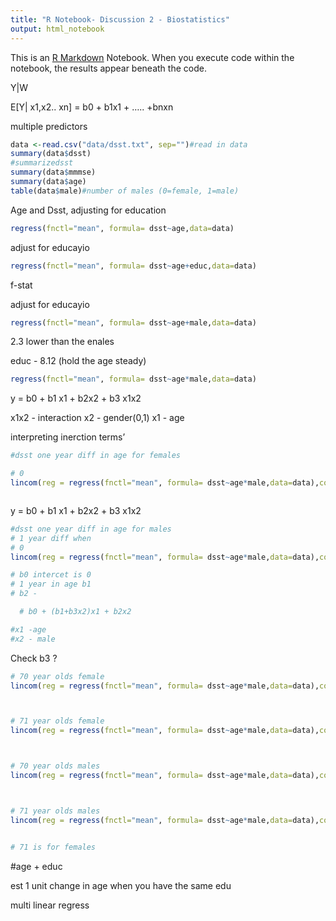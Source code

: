 ```yaml
---
title: "R Notebook- Discussion 2 - Biostatistics"
output: html_notebook
---
```


This is an [R Markdown](http://rmarkdown.rstudio.com) Notebook. When you execute code within the notebook, the results appear beneath the code. 



Y|W 

E[Y| x1,x2.. xn] = b0 + b1x1 + ..... +bnxn

multiple predictors


```r
data <-read.csv("data/dsst.txt", sep="")#read in data
summary(data$dsst)
#summarizedsst
summary(data$mmmse)
summary(data$age)
table(data$male)#number of males (0=female, 1=male)

```


Age and Dsst, adjusting for education

```r
regress(fnctl="mean", formula= dsst~age,data=data)


```
adjust for educayio
```r
regress(fnctl="mean", formula= dsst~age+educ,data=data)


```

f-stat

adjust for educayio
```r
regress(fnctl="mean", formula= dsst~age+male,data=data)


```

2.3 lower than the enales

educ - 8.12 (hold the age steady)

```r
regress(fnctl="mean", formula= dsst~age*male,data=data)


```





y = b0 + b1 x1 + b2x2 + b3 x1x2


x1x2 - interaction
x2 - gender(0,1)
x1  - age


interpreting inerction terms'

```r

#dsst one year diff in age for females

# 0 
lincom(reg = regress(fnctl="mean", formula= dsst~age*male,data=data),comb = c(0,1,0,0))



```
y = b0 + b1 x1 + b2x2 + b3 x1x2



```r

#dsst one year diff in age for males
# 1 year diff when  
# 0 
lincom(reg = regress(fnctl="mean", formula= dsst~age*male,data=data),comb = c(0,1,0,1))

# b0 intercet is 0
# 1 year in age b1
# b2 - 

  # b0 + (b1+b3x2)x1 + b2x2

#x1 -age
#x2 - male


```

Check b3 ?




```r

# 70 year olds female
lincom(reg = regress(fnctl="mean", formula= dsst~age*male,data=data),comb = c(1,70,0,70*0))




```


```r

# 71 year olds female
lincom(reg = regress(fnctl="mean", formula= dsst~age*male,data=data),comb = c(1,71,0,71*0))




```
```r

# 70 year olds males
lincom(reg = regress(fnctl="mean", formula= dsst~age*male,data=data),comb = c(1,70,1,70*1))




```

```r

# 71 year olds males
lincom(reg = regress(fnctl="mean", formula= dsst~age*male,data=data),comb = c(1,71,1,71*1))


# 71 is for females 

```




#age + educ



est 1 unit change in age when you have the same edu



multi linear regress


